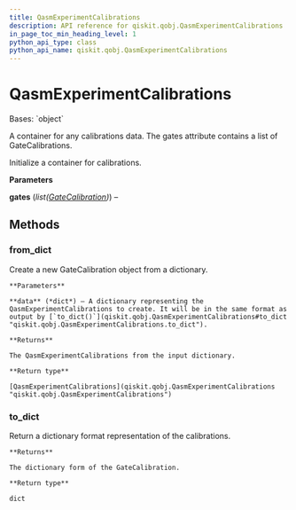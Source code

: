 ```yaml
---
title: QasmExperimentCalibrations
description: API reference for qiskit.qobj.QasmExperimentCalibrations
in_page_toc_min_heading_level: 1
python_api_type: class
python_api_name: qiskit.qobj.QasmExperimentCalibrations
---
```


# QasmExperimentCalibrations

<Class id="qiskit.qobj.QasmExperimentCalibrations" isDedicatedPage={true} github="https://github.com/qiskit/qiskit/tree/stable/0.23/qiskit/qobj/qasm_qobj.py" signature="QasmExperimentCalibrations(gates)">
  Bases: `object`

  A container for any calibrations data. The gates attribute contains a list of GateCalibrations.

  Initialize a container for calibrations.

  **Parameters**

  **gates** (*list(*[*GateCalibration*](qiskit.qobj.GateCalibration "qiskit.qobj.GateCalibration")*)*) –

  ## Methods

  ### from\_dict

  <Function id="qiskit.qobj.QasmExperimentCalibrations.from_dict" name="from_dict" signature="classmethod QasmExperimentCalibrations.from_dict(data)">
    Create a new GateCalibration object from a dictionary.

    **Parameters**

    **data** (*dict*) – A dictionary representing the QasmExperimentCalibrations to create. It will be in the same format as output by [`to_dict()`](qiskit.qobj.QasmExperimentCalibrations#to_dict "qiskit.qobj.QasmExperimentCalibrations.to_dict").

    **Returns**

    The QasmExperimentCalibrations from the input dictionary.

    **Return type**

    [QasmExperimentCalibrations](qiskit.qobj.QasmExperimentCalibrations "qiskit.qobj.QasmExperimentCalibrations")
  </Function>

  ### to\_dict

  <Function id="qiskit.qobj.QasmExperimentCalibrations.to_dict" name="to_dict" signature="QasmExperimentCalibrations.to_dict()">
    Return a dictionary format representation of the calibrations.

    **Returns**

    The dictionary form of the GateCalibration.

    **Return type**

    dict
  </Function>
</Class>

